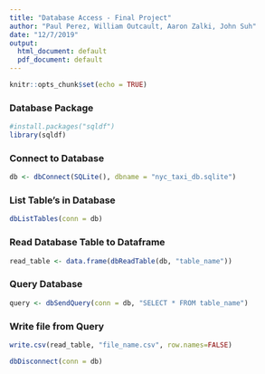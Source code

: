 ---
title: "Database Access - Final Project"
author: "Paul Perez, William Outcault, Aaron Zalki, John Suh"
date: "12/7/2019"
output:
  html_document: default
  pdf_document: default
---

```{r setup, include=FALSE}
knitr::opts_chunk$set(echo = TRUE)
```

### Database Package
```{r Database Package}
#install.packages("sqldf")
library(sqldf)
```

### Connect to Database
```{r Connect to Database}
db <- dbConnect(SQLite(), dbname = "nyc_taxi_db.sqlite")
```

### List Table's in Database
```{r List Tables}
dbListTables(conn = db)
```

### Read Database Table to Dataframe
```{r Read Table, eval=FALSE}
read_table <- data.frame(dbReadTable(db, "table_name"))
```

### Query Database
```{r Query, eval=FALSE}
query <- dbSendQuery(conn = db, "SELECT * FROM table_name")
```


### Write file from Query
```{r Write File, eval=FALSE}
write.csv(read_table, "file_name.csv", row.names=FALSE)
```

```{r Disconnect}
dbDisconnect(conn = db)
```
